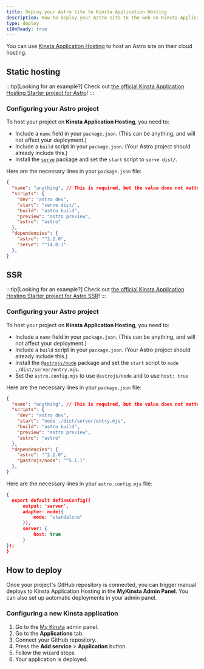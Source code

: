 ```yaml
---
title: Deploy your Astro Site to Kinsta Application Hosting
description: How to deploy your Astro site to the web on Kinsta Application Hosting.
type: deploy
i18nReady: true
---
```


You can use [Kinsta Application Hosting](https://kinsta.com/application-hosting/) to host an Astro site on their cloud hosting.

## Static hosting
:::tip[Looking for an example?]
Check out [the official Kinsta Application Hosting Starter project for Astro](https://github.com/kinsta/hello-world-astro)!
:::

### Configuring your Astro project
To host your project on **Kinsta Application Hosting**, you need to:
- Include a `name` field in your `package.json`. (This can be anything, and will not affect your deployment.)
- Include a `build` script in your `package.json`. (Your Astro project should already include this.)
- Install the [`serve`](https://www.npmjs.com/package/serve) package and set the `start` script to `serve dist/`.

Here are the necessary lines in your `package.json` file:
```json title="package.json" {2,5,6} ins={12} "serv dist/"
{
  "name": "anything", // This is required, but the value does not matter.
  "scripts": {
    "dev": "astro dev",
    "start": "serve dist/",
    "build": "astro build",
    "preview": "astro preview",
    "astro": "astro"
  },
  "dependencies": {
    "astro": "^2.2.0",
    "serve": "^14.0.1"
  },
}
```

## SSR
:::tip[Looking for an example?]
Check out [the official Kinsta Application Hosting Starter project for Astro SSR](https://github.com/kinsta/hello-world-astro-ssr)!
:::

### Configuring your Astro project
To host your project on **Kinsta Application Hosting**, you need to:
- Include a `name` field in your `package.json`. (This can be anything, and will not affect your deployment.)
- Include a `build` script in your `package.json`. (Your Astro project should already include this.)
- Install the [`@astrojs/node`](https://www.npmjs.com/package/@astrojs/node) package and set the `start` script to `node ./dist/server/entry.mjs`.
- Set the `astro.config.mjs` to use `@astrojs/node` and to use `host: true`

Here are the necessary lines in your `package.json` file:
```json title="package.json" {2,5,6} ins={12} "node ./dist/server/entry.mjs"
{
  "name": "anything", // This is required, but the value does not matter.
  "scripts": {
    "dev": "astro dev",
    "start": "node ./dist/server/entry.mjs",
    "build": "astro build",
    "preview": "astro preview",
    "astro": "astro"
  },
  "dependencies": {
    "astro": "^2.2.0",
    "@astrojs/node": "^5.1.1"
  },
}
```

Here are the necessary lines in your `astro.config.mjs` file:
```json title="astro.config.mjs"
{
  export default defineConfig({
	  output: 'server',
	  adapter: node({
		  mode: "standalone"
	  }),
	  server: {
		  host: true
	  }
});
}
```

## How to deploy
Once your project's GitHub repository is connected, you can trigger manual deploys to Kinsta Application Hosting in the **MyKinsta Admin Panel**. You can also set up automatic deployments in your admin panel.

### Configuring a new Kinsta application
1. Go to the [My Kinsta](https://my.kinsta.com/) admin panel.
2. Go to the **Applications** tab.
3. Connect your GitHub repository.
4. Press the **Add service** > **Application** button.
5. Follow the wizard steps.
6. Your application is deployed.
